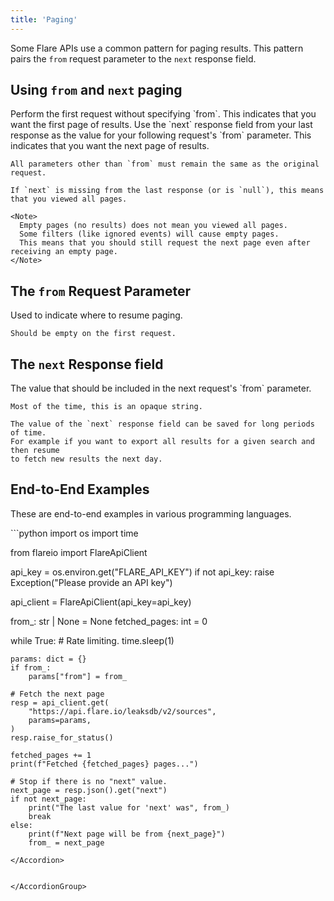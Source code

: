 ```yaml
---
title: 'Paging'
---
```


Some Flare APIs use a common pattern for paging results.
This pattern pairs the `from` request parameter to the `next` response field.

## Using `from` and `next` paging

<Steps>

<Step title="Frist Request">
    Perform the first request without specifying `from`.
    This indicates that you want the first page of results.
</Step>

<Step title="Subsequent Requests">
    Use the `next` response field from your last response as the
    value for your following request's `from` parameter.
    This indicates that you want the next page of results.

    All parameters other than `from` must remain the same as the original request.

    If `next` is missing from the last response (or is `null`), this means that you viewed all pages.

    <Note>
      Empty pages (no results) does not mean you viewed all pages.
      Some filters (like ignored events) will cause empty pages.
      This means that you should still request the next page even after receiving an empty page.
    </Note>

</Step>

</Steps>


## The `from` Request Parameter

<ParamField query="from" type="string">
    Used to indicate where to resume paging.

    Should be empty on the first request.
</ParamField>

## The `next` Response field

<ResponseField name="next" type="string">
    The value that should be included in the next request's `from` parameter.

    Most of the time, this is an opaque string.
    
    The value of the `next` response field can be saved for long periods of time.
    For example if you want to export all results for a given search and then resume
    to fetch new results the next day.
</ResponseField>

## End-to-End Examples

These are end-to-end examples in various programming languages.

<AccordionGroup>

<Accordion title="Python SDK Example">
```python
import os
import time

from flareio import FlareApiClient


api_key = os.environ.get("FLARE_API_KEY")
if not api_key:
    raise Exception("Please provide an API key")

api_client = FlareApiClient(api_key=api_key)

from_: str | None = None
fetched_pages: int = 0

while True:
    # Rate limiting.
    time.sleep(1)

    params: dict = {}
    if from_:
        params["from"] = from_

    # Fetch the next page
    resp = api_client.get(
        "https://api.flare.io/leaksdb/v2/sources",
        params=params,
    )
    resp.raise_for_status()

    fetched_pages += 1
    print(f"Fetched {fetched_pages} pages...")

    # Stop if there is no "next" value.
    next_page = resp.json().get("next")
    if not next_page:
        print("The last value for 'next' was", from_)
        break
    else:
        print(f"Next page will be from {next_page}")
        from_ = next_page
```
</Accordion>


</AccordionGroup>
